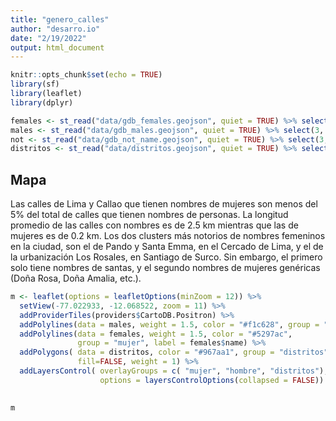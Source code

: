 ```yaml
---
title: "genero_calles"
author: "desarro.io"
date: "2/19/2022"
output: html_document
---
```


```r
knitr::opts_chunk$set(echo = TRUE)
library(sf)
library(leaflet)
library(dplyr)
```


```r
females <- st_read("data/gdb_females.geojson", quiet = TRUE) %>% select(3, 4, 21, 22)
males <- st_read("data/gdb_males.geojson", quiet = TRUE) %>% select(3, 4, 21, 22)
not <- st_read("data/gdb_not_name.geojson", quiet = TRUE) %>% select(3, 4, 21, 22)
distritos <- st_read("data/distritos.geojson", quiet = TRUE) %>% select( 1:6) %>% filter(IDDPTO == "07" | IDPROV == "1501")
```

## Mapa

Las calles de Lima y Callao que tienen nombres de mujeres son menos del 5% del total de calles que tienen nombres de personas. 
La longitud promedio de las calles con nombres es de 2.5 km  mientras que las de mujeres es de 0.2 km. 
Los dos clusters más notorios de nombres femeninos en la ciudad, son el de Pando y Santa Emma, en el Cercado de Lima, y el de la urbanización Los Rosales, en Santiago de Surco. Sin embargo, el primero solo tiene nombres de santas, y el segundo nombres de mujeres genéricas (Doña Rosa, Doña Amalia, etc.).


```r
m <- leaflet(options = leafletOptions(minZoom = 12)) %>%
  setView(-77.022933, -12.068522, zoom = 11) %>%
  addProviderTiles(providers$CartoDB.Positron) %>% 
  addPolylines(data = males, weight = 1.5, color = "#f1c628", group = "hombre") %>%
  addPolylines(data = females, weight = 1.5, color = "#5297ac",
               group = "mujer", label = females$name) %>%
  addPolygons( data = distritos, color = "#967aa1", group = "distritos",
               fill=FALSE, weight = 1) %>%
  addLayersControl( overlayGroups = c( "mujer", "hombre", "distritos"),
                    options = layersControlOptions(collapsed = FALSE))
 
```

```r
m
```

